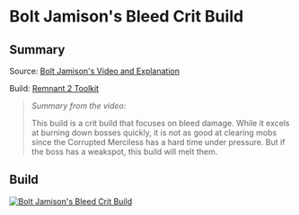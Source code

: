 
# Bolt Jamison's Bleed Crit Build

## Summary

Source: [Bolt Jamison's Video and Explanation](https://www.youtube.com/watch?v=4mFxYNfW6sg)

Build: [Remnant 2 Toolkit](https://www.remnant2toolkit.com/builder?consumable=937h03%2Cv2usqs%2Ckfwizc%2Cxgdk68&archtype=5tkqdz%2Cd2qga5&skill=5jh6qr%2Cxpqq62&helm=abhqna&torso=ivwkr5&amulet=6sqyf9&ring=azy0pj%2C9siz0d%2C0k8d0g%2Cukufrn&weapon=8i85za%2Cl3zte1%2C46cwa6&trait=157qcj%3B10%2C3aqiq5%3B10%2Cosj7se%3B10%2C3ochlm%3B10%2Cdj8zx4%3B10%2Co6mx2t%3B10%2Cp4b2v6%3B10%2C6kxk5x%3B10%2Cdmizlm%3B10%2Cqcvmt0%3B10%2Cwgzz0q%3B5%2C7z3ejv%3B5&name=Bolt+Jamison%27s+Bleed+Crit+Build&mutator=n5zhws%2Cf32skd%2Cjyl055&legs=m16oqd&gloves=11wear&relic=4y2xb3&relicfragment=dp184t%2Cw5jmys%2Coszz4u&mod=tw8tbh%2C2y6xm7%2Cyedqs6&concoction=qj302c)

> _Summary from the video_:
>
> This build is a crit build that focuses on bleed damage. While it excels at burning down bosses quickly, it is not as good at clearing mobs since the Corrupted Merciless has a hard time under pressure. But if the boss has a weakspot, this build will melt them.

## Build

[![Bolt Jamison's Bleed Crit Build](https://d2sqltdcj8czo5.cloudfront.net/featured-builds/bolt_jamisons_bleed_crit.png)](https://www.remnant2toolkit.com/builder?consumable=937h03%2Cv2usqs%2Ckfwizc%2Cxgdk68&archtype=5tkqdz%2Cd2qga5&skill=5jh6qr%2Cxpqq62&helm=abhqna&torso=ivwkr5&amulet=6sqyf9&ring=azy0pj%2C9siz0d%2C0k8d0g%2Cukufrn&weapon=8i85za%2Cl3zte1%2C46cwa6&trait=157qcj%3B10%2C3aqiq5%3B10%2Cosj7se%3B10%2C3ochlm%3B10%2Cdj8zx4%3B10%2Co6mx2t%3B10%2Cp4b2v6%3B10%2C6kxk5x%3B10%2Cdmizlm%3B10%2Cqcvmt0%3B10%2Cwgzz0q%3B5%2C7z3ejv%3B5&name=Bolt+Jamison%27s+Bleed+Crit+Build&mutator=n5zhws%2Cf32skd%2Cjyl055&legs=m16oqd&gloves=11wear&relic=4y2xb3&relicfragment=dp184t%2Cw5jmys%2Coszz4u&mod=tw8tbh%2C2y6xm7%2Cyedqs6&concoction=qj302c)
